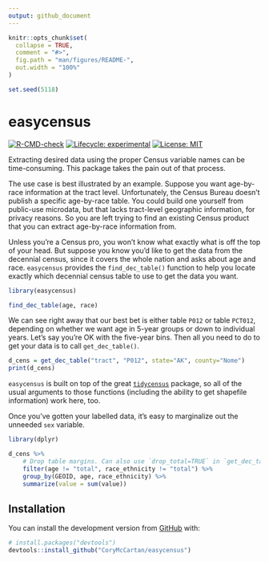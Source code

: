 ```yaml
---
output: github_document
---
```


<!-- README.md is generated from README.Rmd. Please edit that file -->

```r
knitr::opts_chunk$set(
  collapse = TRUE,
  comment = "#>",
  fig.path = "man/figures/README-",
  out.width = "100%"
)

set.seed(5118)
```

# **easycensus**

<!-- badges: start -->

[![R-CMD-check](https://github.com/CoryMcCartan/easycensus/workflows/R-CMD-check/badge.svg)](https://github.com/CoryMcCartan/easycensus/actions) [![Lifecycle: experimental](https://img.shields.io/badge/lifecycle-experimental-orange.svg)](https://lifecycle.r-lib.org/articles/stages.html#experimental) [![License: MIT](https://img.shields.io/badge/License-MIT-yellow.svg)](https://opensource.org/licenses/MIT)

<!-- badges: end -->

Extracting desired data using the proper Census variable names can be time-consuming.
This package takes the pain out of that process.

The use case is best illustrated by an example.
Suppose you want age-by-race information at the tract level.
Unfortunately, the Census Bureau doesn't publish a specific age-by-race table.
You could build one yourself from public-use microdata, but that lacks tract-level geographic information, for privacy reasons.
So you are left trying to find an existing Census product that you can extract age-by-race information from.

Unless you're a Census pro, you won't know what exactly what is off the top of your head.
But suppose you know you'd like to get the data from the decennial census, since it covers the whole nation and asks about age and race.
`easycensus` provides the `find_dec_table()` function to help you locate exactly which decennial census table to use to get the data you want.

```r
library(easycensus)

find_dec_table(age, race)
```

We can see right away that our best bet is either table `P012` or table `PCT012`, depending on whether we want age in 5-year groups or down to individual years.
Let's say you're OK with the five-year bins.
Then all you need to do to get your data is to call `get_dec_table()`.

```r
d_cens = get_dec_table("tract", "P012", state="AK", county="Nome")
print(d_cens)
```

`easycensus` is built on top of the great [`tidycensus`](https://walker-data.com/tidycensus/) package, so all of the usual arguments to those functions (including the ability to get shapefile information) work here, too.

Once you've gotten your labelled data, it's easy to marginalize out the unneeded `sex` variable.

```r
library(dplyr)

d_cens %>%
    # Drop table margins. Can also use `drop_total=TRUE` in `get_dec_table()`
    filter(age != "total", race_ethnicity != "total") %>%
    group_by(GEOID, age, race_ethnicity) %>%
    summarize(value = sum(value))
```

## Installation

<!-- 
You can install the released version of easycensus from [CRAN](https://CRAN.R-project.org) with:

``` r
install.packages("easycensus")
```

And the development version from [GitHub](https://github.com/) with:
-->

You can install the development version from [GitHub](https://github.com/) with:

``` r
# install.packages("devtools")
devtools::install_github("CoryMcCartan/easycensus")
```

